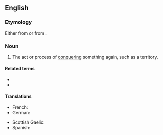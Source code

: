 ==English==

===Etymology===
Either from {{etyl|frm|en}} {{m|frm|reconqueste}} or from {{prefix|re|conquest|lang=en}}.

===Noun===
{{en-noun}}

# The act or process of [[conquering]] something again, such as a territory.
#: {{ux|en|the '''reconquest''' of Spain}}

====Related terms====
* {{l|en|conquest}}
* {{l|en|reconquer}}

====Translations====
{{trans-top|act or process of conquering again}}
* French: {{t+|fr|reconquête|f}}
* German: {{t+|de|Rückeroberung|f}}
{{trans-mid}}
* Scottish Gaelic: {{t|gd|ath-cheannsachadh|m}}
* Spanish: {{t+|es|reconquista|f}}
{{trans-bottom}}